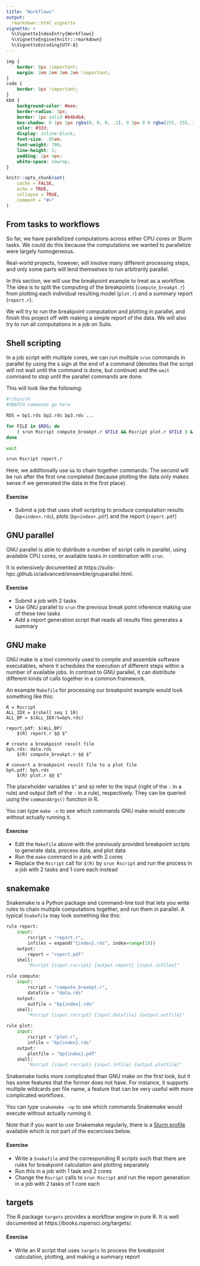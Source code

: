 ```yaml
---
title: "Workflows"
output:
  rmarkdown::html_vignette
vignette: >
  %\VignetteIndexEntry{Workflows}
  %\VignetteEngine{knitr::rmarkdown}
  %\VignetteEncoding{UTF-8}
---
```


```css
img {
    border: 0px !important;
    margin: 2em 2em 2em 2em !important;
}
code {
    border: 0px !important;
}
kbd {
    background-color: #eee;
    border-radius: 3px;
    border: 1px solid #b4b4b4;
    box-shadow: 0 1px 1px rgba(0, 0, 0, .2), 0 2px 0 0 rgba(255, 255, 255, .7) inset;
    color: #333;
    display: inline-block;
    font-size: .85em;
    font-weight: 700;
    line-height: 1;
    padding: 2px 4px;
    white-space: nowrap;
}
```

```r
knitr::opts_chunk$set(
    cache = FALSE,
    echo = TRUE,
    collapse = TRUE,
    comment = "#>"
)
```

## From tasks to workflows

So far, we have parallelized computations across either CPU cores or Slurm
tasks. We could do this because the computations we wanted to parallelize were
largely homogeneous.

Real-world projects, however, will involve many different processing steps, and
only some parts will lend themselves to run arbitrarily parallel.

In this section, we will use the breakpoint example to treat as a workflow. The
idea is to split the computing of the breakpoints (`compute_breakpt.r`) from
plotting each individual resulting model (`plot.r`) and a summary report
(`report.r`).

We will try to run the breakpoint computation and plotting in parallel, and
finish this project off with making a simple report of the data. We will also
try to run all computations in a job on Sulis.

## Shell scripting

In a job script with multiple cores, we can run multiple `srun` commands in
parallel by using the `&` sign at the end of a command (denotes that the script
will not wait until the command is done, but continue) and the `wait` command to
stop until the parallel commands are done.

This will look like the following:

```sh
#!/bin/sh
#SBATCH commands go here

RDS = bp1.rds bp2.rds bp3.rds ...

for FILE in $RDS; do
    ( srun Rscript compute_breakpt.r $FILE && Rscript plot.r $FILE ) &
done

wait

srun Rscript report.r
```

Here, we additionally use `&&` to chain together commands: The second will be
run after the first one completed (because plotting the data only makes sense if
we generated the data in the first place).

#### Exercise

* Submit a job that uses shell scripting to produce computation results
  (`bp<index>.rds`), plots (`bp<index>.pdf`) and the report (`report.pdf`)

## GNU parallel

GNU parallel is able to distribute a number of script calls in parallel, using
available CPU cores, or available tasks in combination with `srun`.

It is extensively documented at
https://sulis-hpc.github.io/advanced/ensemble/gnuparallel.html.

#### Exercise

* Submit a job with 2 tasks
* Use GNU parallel to `srun` the previous break point inference making use of
  these two tasks
* Add a report generation script that reads all results files generates a
  summary

## GNU make

GNU make is a tool commonly used to compile and assemble software executables,
where it schedules the execution of different steps within a number of available
jobs. In contrast to GNU parallel, it can distribute different kinds of calls
together in a common framework.

An example `Makefile` for processing our breakpoint example would look something
like this:

```make
R = Rscript
ALL_IDX = $(shell seq 1 10)
ALL_BP = $(ALL_IDX:%=bp%.rds)

report.pdf: $(ALL_BP)
    $(R) report.r $@ $^

# create a breakpoint result file
bp%.rds: data.rds
    $(R) compute_breakpt.r $@ $^

# convert a breakpoint result file to a plot file
bp%.pdf: bp%.rds
    $(R) plot.r $@ $^
```

The placeholder variables `$^` and `$@` refer to the input (right of the `:` in
a rule) and output (left of the `:` in a rule), respectively. They can be
queried using the `commandArgs()` function in R.

You can type `make -n` to see which commands GNU make would execute without
actually running it.

#### Exercise

* Edit the `Makefile` above with the previously provided breakpoint scripts to
  generate data, process data, and plot data
* Run the `make` command in a job with 2 cores
* Replace the `Rscript` call for `$(R)` by `srun Rscript` and run the process in
  a job with 2 tasks and 1 core each instead

## snakemake

Snakemake is a Python package and command-line tool that lets you write rules to
chain multiple computations together, and run them in parallel. A typical
`Snakefile` may look something like this:

```python
rule report:
    input:
        rscript = "report.r",
        infiles = expand("{index}.rds", index=range(10))
    output:
        report = "report.pdf"
    shell:
        "Rscript {input.rscript} {output.report} {input.infiles}"

rule compute:
    input:
        rscript = "compute_breakpt.r",
        datafile = "data.rds"
    output:
        outfile = "bp{index}.rds"
    shell:
        "Rscript {input.rscript} {input.datafile} {output.outfile}"

rule plot:
    input:
        rscript = "plot.r",
        infile = "bp{index}.rds"
    output:
        plotfile = "bp{index}.pdf"
    shell:
        "Rscript {input.rscript} {input.infile} {output.plotfile}"
```

Snakemake looks more complicated than GNU make on the first look, but it has
some features that the former does not have. For instance, it supports multiple
wildcards per file name, a feature that can be very useful with more complicated
workflows.

You can type `snakemake -np` to see which commands Snakemake would execute
without actually running it.

Note that if you want to use Snakemake regularly, there is a [Slurm
profile](https://github.com/Snakemake-Profiles/slurm) available which is not
part of the excercises below.

#### Exercise

* Write a `Snakefile` and the corresponding R scripts such that there are rules
  for breakpoint calculation and plotting separately
* Run this in a job with 1 task and 2 cores
* Change the `Rscript` calls to `srun Rscript` and run the report generation in
  a job with 2 tasks of 1 core each

## targets

The R package `targets` provides a workflow engine in pure R. It is well
documented at https://books.ropensci.org/targets/.

#### Exercise

* Write an R script that uses `targets` to process the breakpoint calculation,
  plotting, and making a summary report

